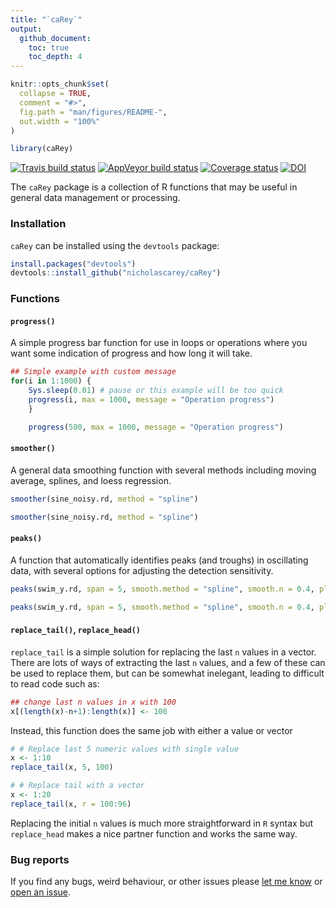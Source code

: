 ```yaml
---
title: "`caRey`"
output:
  github_document:
    toc: true
    toc_depth: 4
---
```


<!-- README.md is generated from README.Rmd. Please edit that file -->

```r
knitr::opts_chunk$set(
  collapse = TRUE,
  comment = "#>",
  fig.path = "man/figures/README-",
  out.width = "100%"
)
```

```r
library(caRey)
```

[![Travis build status](https://travis-ci.com/nicholascarey/caRey.svg?branch=master)](https://travis-ci.com/nicholascarey/caRey)
[![AppVeyor build status](https://ci.appveyor.com/api/projects/status/github/nicholascarey/caRey?branch=master&svg=true)](https://ci.appveyor.com/project/nicholascarey/caRey)
[![Coverage status](https://codecov.io/gh/nicholascarey/caRey/branch/master/graph/badge.svg)](https://codecov.io/github/nicholascarey/caRey?branch=master)
[![DOI](https://zenodo.org/badge/277777549.svg)](https://zenodo.org/badge/latestdoi/277777549)

The `caRey` package is a collection of R functions that may be useful in general data management or processing. 

### Installation
`caRey` can be installed using the `devtools` package:

```r
install.packages("devtools")
devtools::install_github("nicholascarey/caRey")
```

### Functions

#### `progress()`

A simple progress bar function for use in loops or operations where you want some indication of progress and how long it will take. 

```r
## Simple example with custom message
for(i in 1:1000) {
    Sys.sleep(0.01) # pause or this example will be too quick
    progress(i, max = 1000, message = "Operation progress")
    }
```

```r
    progress(500, max = 1000, message = "Operation progress")
```

#### `smoother()`

A general data smoothing function with several methods including moving average, splines, and loess regression. 

```r
smoother(sine_noisy.rd, method = "spline")
```

```r
smoother(sine_noisy.rd, method = "spline")
```

#### `peaks()`

A function that automatically identifies peaks (and troughs) in oscillating data, with several options for adjusting the detection sensitivity. 

```r
peaks(swim_y.rd, span = 5, smooth.method = "spline", smooth.n = 0.4, plot.which = "p")
```

```r
peaks(swim_y.rd, span = 5, smooth.method = "spline", smooth.n = 0.4, plot.which = "p")
```

#### `replace_tail()`, `replace_head()`

`replace_tail` is a simple solution for replacing the last `n` values in a vector. There are lots of ways of extracting the last `n` values, and a few of these can be used to replace them, but can be somewhat inelegant, leading to difficult to read code such as: 

```r
## change last n values in x with 100
x[(length(x)-n+1):length(x)] <- 100
```

Instead, this function does the same job with either a value or vector

```r
# # Replace last 5 numeric values with single value
x <- 1:10
replace_tail(x, 5, 100)
```

``` r
# # Replace tail with a vector
x <- 1:20
replace_tail(x, r = 100:96)
```

Replacing the initial `n` values is much more straightforward in `R` syntax but `replace_head` makes a nice partner function and works the same way.

### Bug reports
If you find any bugs, weird behaviour, or other issues please [let me know](mailto:nicholascarey@gmail.com) or [open an issue](https://github.com/nicholascarey/caRey/issues).


